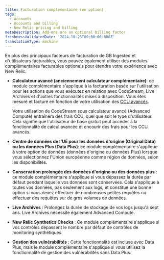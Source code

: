 ```yaml
---
title: Facturation complémentaire (en option)
tags:
  - Accounts
  - Accounts and billing
  - New Relic pricing and billing
metaDescription: Add-ons are an optional billing factor
freshnessValidatedDate: '2024-10-23T00:00:00.000Z'
translationType: machine
---
```


En plus des principaux facteurs de facturation de GB Ingested et d&apos;utilisateurs facturables, vous pouvez également utiliser des modules complémentaires facturables optionels pour étendre votre expérience avec New Relic.

* **Calculateur avancé (anciennement calculateur complémentaire)**: ce module complémentaire s&apos;applique à la facturation basée sur l&apos;utilisation pour les actions que vous exécutez en relation avec CodeStream, Live Archives et d&apos;autres fonctionnalités mises à disposition. Vous êtes mesuré et facturé en fonction de votre utilisation des [CCU avancés](/docs/licenses/license-information/product-definitions/new-relic-one-pricing-definitions/#compute-capacity-unit).

  <Callout variant="tip">
    Votre utilisation de CodeStream sous calculateur avancé (Advanced Compute) entraînera des frais CCU, quel que soit le type d&apos;utilisateur. Cela signifie que l&apos;utilisateur de base gratuit peut accéder à la fonctionnalité de calcul avancée et encourir des frais pour les CCU avancés.
  </Callout>

* **Centre de données de l&apos;UE pour les données d&apos;origine (Original Data) ou les données Plus (Data Plus)**: ce module complémentaire s&apos;applique à votre option de données (données d&apos;origine ou données Plus) lorsque vous sélectionnez l&apos;Union européenne comme région de données, selon les disponibilités.

* **Conservation prolongée des données d&apos;origine ou des données plus** : ce module complémentaire s&apos;applique si vous dépassez la durée par défaut pendant laquelle vos données sont conservées. Cela s&apos;applique à toutes vos données, pas seulement aux logs, et constitue une bonne option si vous devez effectuer de nombreuses petites requêtes ou effectuer des requêtes sur de gros volumes de données.

* **Live Archives** : Prolongez la durée de stockage de vos logs jusqu&apos;à sept ans. Live Archives nécessite également Advanced Compute.

* **New Relic Synthetics Checks** : Ce module complémentaire s&apos;applique si vos contrôles dépassent le nombre par défaut de contrôles de monitoring synthétiques.

* **Gestion des vulnérabilités** : Cette fonctionnalité est incluse avec Data Plus, mais le module complémentaire s&apos;applique si vous utilisez la fonctionnalité de gestion des vulnérabilités sans Data Plus.